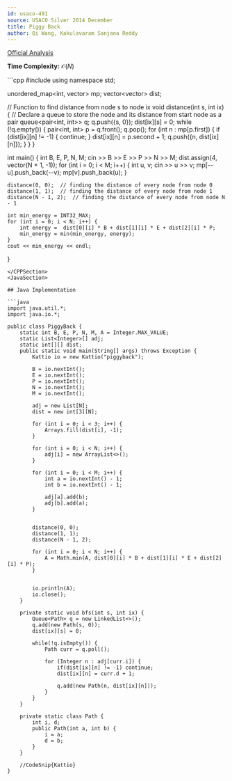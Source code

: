 ```yaml
---
id: usaco-491
source: USACO Silver 2014 December
title: Piggy Back
author: Qi Wang, Kakulavaram Sanjana Reddy
---
```


[Official Analysis](http://www.usaco.org/current/data/sol_piggyback_silver.html)

**Time Complexity:** $\mathcal{O}(N)$

<LanguageSection>

<CPPSection>
```cpp
#include <bits/stdc++.h>
using namespace std;

unordered_map<int, vector<int>> mp;
vector<vector<int>> dist;

// Function to find distance from node s to node ix
void distance(int s, int ix) {
	// Declare a queue to store the node and its distance from start node as a pair
	queue<pair<int, int>> q;
	q.push({s, 0});
	dist[ix][s] = 0;
	while (!q.empty()) {
		pair<int, int> p = q.front();
		q.pop();
		for (int n : mp[p.first]) {
			if (dist[ix][n] != -1) {
				continue;
			}
			dist[ix][n] = p.second + 1;
			q.push({n, dist[ix][n]});
		}
	}
}

int main() {
	int B, E, P, N, M; 
	cin >> B >> E >> P >> N >> M;
	dist.assign(4, vector<int>(N + 1, -1));
	for (int i = 0; i < M; i++) {
		int u, v;
		cin >> u >> v;
		mp[--u].push_back(--v);
		mp[v].push_back(u);
	}

	distance(0, 0);  // finding the distance of every node from node 0
	distance(1, 1);  // finding the distance of every node from node 1
	distance(N - 1, 2);  // finding the distance of every node from node N - 1

	int min_energy = INT32_MAX;
	for (int i = 0; i < N; i++) {
		int energy =  dist[0][i] * B + dist[1][i] * E + dist[2][i] * P;
		min_energy = min(min_energy, energy);
	}
	cout << min_energy << endl;
}
```
</CPPSection>
<JavaSection>

## Java Implementation

```java
import java.util.*;
import java.io.*;

public class PiggyBack {
	static int B, E, P, N, M, A = Integer.MAX_VALUE;
	static List<Integer>[] adj;
	static int[][] dist;
	public static void main(String[] args) throws Exception {
		Kattio io = new Kattio("piggyback");

		B = io.nextInt();
		E = io.nextInt();
		P = io.nextInt();
		N = io.nextInt();
		M = io.nextInt();

		adj = new List[N];
		dist = new int[3][N];

		for (int i = 0; i < 3; i++) {
			Arrays.fill(dist[i], -1);
		}

		for (int i = 0; i < N; i++) {
			adj[i] = new ArrayList<>();
		}

		for (int i = 0; i < M; i++) {
			int a = io.nextInt() - 1;
			int b = io.nextInt() - 1;

			adj[a].add(b);
			adj[b].add(a);
		}


		distance(0, 0);
		distance(1, 1);
		distance(N - 1, 2);

		for (int i = 0; i < N; i++) {
			A = Math.min(A, dist[0][i] * B + dist[1][i] * E + dist[2][i] * P);
		}


		io.println(A);
		io.close();
	}

	private static void bfs(int s, int ix) {
		Queue<Path> q = new LinkedList<>();
		q.add(new Path(s, 0));
		dist[ix][s] = 0;

		while(!q.isEmpty()) {
			Path curr = q.poll();

			for (Integer n : adj[curr.i]) {
				if(dist[ix][n] != -1) continue;
				dist[ix][n] = curr.d + 1;

				q.add(new Path(n, dist[ix][n]));
			}
		}
	}

	private static class Path {
		int i, d;
		public Path(int a, int b) {
			i = a;
			d = b;
		}
	}

	//CodeSnip{Kattio}
}
```

</JavaSection>
</LanguageSection>
